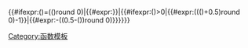 <includeonly>{{#ifexpr:({{{1}}})=(({{{1}}})round 0)|{{#expr:{{{1}}}}}|{{#ifexpr:({{{1}}})>0|{{#expr:((({{{1}}})+0.5)round 0)-1}}|{{#expr:-((0.5-({{{1}}}))round 0)}}}}}}</includeonly><noinclude>
[[Category:函数模板]]
</noinclude>